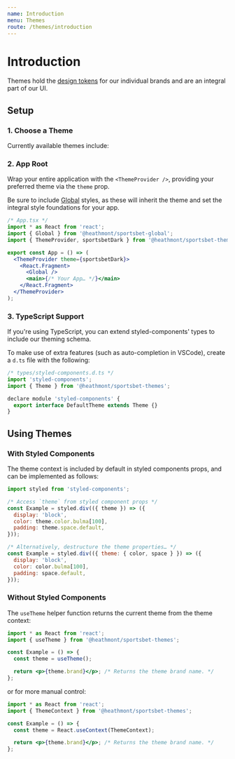 ```yaml
---
name: Introduction
menu: Themes
route: /themes/introduction
---
```



# Introduction

Themes hold the [design tokens](/tokens) for our individual brands and are an
integral part of our UI.

## Setup

### 1. Choose a Theme

Currently available themes include:

<ThemeList />

### 2. App Root

Wrap your entire application with the `<ThemeProvider />`, providing your
preferred theme via the `theme` prop.

Be sure to include [Global](/global) styles, as these will inherit the theme and set the
integral style foundations for your app.

```jsx
/* App.tsx */
import * as React from 'react';
import { Global } from '@heathmont/sportsbet-global';
import { ThemeProvider, sportsbetDark } from '@heathmont/sportsbet-themes';

export const App = () => (
  <ThemeProvider theme={sportsbetDark}>
    <React.Fragment>
      <Global />
      <main>{/* Your App… */}</main>
    </React.Fragment>
  </ThemeProvider>
);
```

### 3. TypeScript Support

If you're using TypeScript, you can extend styled-components' types to include
our theming schema.

To make use of extra features (such as auto-completion in VSCode), create a
`d.ts` file with the following:

```js
/* types/styled-components.d.ts */
import 'styled-components';
import { Theme } from '@heathmont/sportsbet-themes';

declare module 'styled-components' {
  export interface DefaultTheme extends Theme {}
}
```

## Using Themes

### With Styled Components

The theme context is included by default in styled components props, and can be
implemented as follows:

```jsx
import styled from 'styled-components';

/* Access `theme` from styled component props */
const Example = styled.div(({ theme }) => ({
  display: 'block',
  color: theme.color.bulma[100],
  padding: theme.space.default,
}));

/* Alternatively, destructure the theme properties… */
const Example = styled.div(({ theme: { color, space } }) => ({
  display: 'block',
  color: color.bulma[100],
  padding: space.default,
}));
```

### Without Styled Components

The `useTheme` helper function returns the current theme from the theme context:

```jsx
import * as React from 'react';
import { useTheme } from '@heathmont/sportsbet-themes';

const Example = () => {
  const theme = useTheme();

  return <p>{theme.brand}</p>; /* Returns the theme brand name. */
};
```

or for more manual control:

```jsx
import * as React from 'react';
import { ThemeContext } from '@heathmont/sportsbet-themes';

const Example = () => {
  const theme = React.useContext(ThemeContext);

  return <p>{theme.brand}</p>; /* Returns the theme brand name. */
};
```
